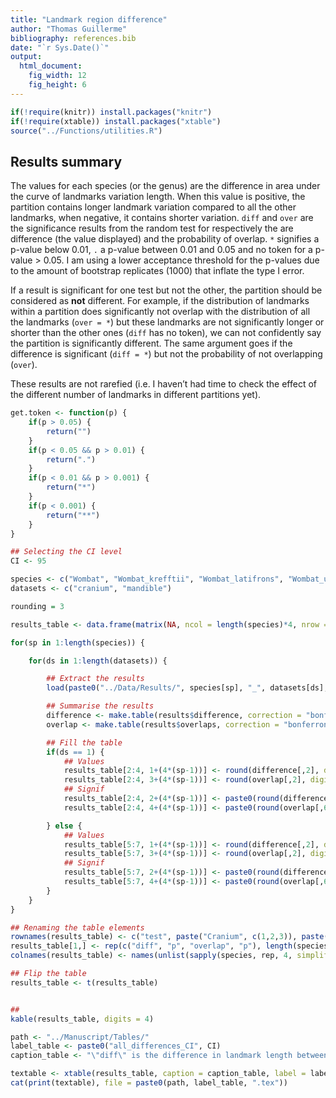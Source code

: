```yaml
---
title: "Landmark region difference"
author: "Thomas Guillerme"
bibliography: references.bib
date: "`r Sys.Date()`"
output:
  html_document:
    fig_width: 12
    fig_height: 6
---
```


```r
if(!require(knitr)) install.packages("knitr")
if(!require(xtable)) install.packages("xtable")
source("../Functions/utilities.R")
```

## Results summary


The values for each species (or the genus) are the difference in area under the curve of landmarks variation length.
When this value is positive, the partition contains longer landmark variation compared to all the other landmarks, when negative, it contains shorter variation.
`diff` and `over` are the significance results from the random test for respectively the are difference (the value displayed) and the probability of overlap.
`*` signifies a p-value below 0.01, `.` a p-value between 0.01 and 0.05 and no token for a p-value > 0.05.
I am using a lower acceptance threshold for the p-values due to the amount of bootstrap replicates (1000) that inflate the type I error.

If a result is significant for one test but not the other, the partition should be considered as **not** different.
For example, if the distribution of landmarks within a partition does significantly not overlap with the distribution of all the landmarks (`over = *`) but these landmarks are not significantly longer or shorter than the other ones (`diff` has no token), we can not confidently say the partition is significantly different.
The same argument goes if the difference is significant (`diff = *`) but not the probability of not overlapping (`over`).

These results are not rarefied (i.e. I haven't had time to check the effect of the different number of landmarks in different partitions yet).


```r
get.token <- function(p) {
    if(p > 0.05) {
        return("")
    }
    if(p < 0.05 && p > 0.01) {
        return(".")
    }
    if(p < 0.01 && p > 0.001) {
        return("*")
    }
    if(p < 0.001) {
        return("**")
    }
}

## Selecting the CI level
CI <- 95

species <- c("Wombat", "Wombat_krefftii", "Wombat_latifrons", "Wombat_ursinus", "Wombat_lasiorhinus")
datasets <- c("cranium", "mandible")

rounding = 3

results_table <- data.frame(matrix(NA, ncol = length(species)*4, nrow = 6+1))

for(sp in 1:length(species)) {

    for(ds in 1:length(datasets)) {

        ## Extract the results
        load(paste0("../Data/Results/", species[sp], "_", datasets[ds], "_CI", CI, ".Rda"))

        ## Summarise the results
        difference <- make.table(results$difference, correction = "bonferroni")
        overlap <- make.table(results$overlaps, correction = "bonferroni")

        ## Fill the table
        if(ds == 1) {
            ## Values
            results_table[2:4, 1+(4*(sp-1))] <- round(difference[,2], digits = rounding)
            results_table[2:4, 3+(4*(sp-1))] <- round(overlap[,2], digits = rounding-1)
            ## Signif
            results_table[2:4, 2+(4*(sp-1))] <- paste0(round(difference[,6], digits = rounding),  sapply(difference[,6], get.token)) # Remove the first component of the paste if only tokens needed
            results_table[2:4, 4+(4*(sp-1))] <- paste0(round(overlap[,6], digits = rounding),  sapply(overlap[,6], get.token))

        } else {
            ## Values
            results_table[5:7, 1+(4*(sp-1))] <- round(difference[,2], digits = rounding)
            results_table[5:7, 3+(4*(sp-1))] <- round(overlap[,2], digits = rounding-1)
            ## Signif
            results_table[5:7, 2+(4*(sp-1))] <- paste0(round(difference[,6], digits = rounding),  sapply(difference[,6], get.token))
            results_table[5:7, 4+(4*(sp-1))] <- paste0(round(overlap[,6], digits = rounding),  sapply(overlap[,6], get.token))
        }
    }
}

## Renaming the table elements
rownames(results_table) <- c("test", paste("Cranium", c(1,2,3)), paste("Mandible", c(1,2,3)))
results_table[1,] <- rep(c("diff", "p", "overlap", "p"), length(species))
colnames(results_table) <- names(unlist(sapply(species, rep, 4, simplify = FALSE)))

## Flip the table
results_table <- t(results_table)


##
kable(results_table, digits = 4)
```

```r
path <- "../Manuscript/Tables/"
label_table <- paste0("all_differences_CI", CI)
caption_table <- "\"diff\" is the difference in landmark length between the ones from the partition and all the other. \"overlap\" is the probability of overlap between the distribution of the landmark lengths in the partitions and all the other. The p values are adjusted using a Bonferroni-Holm correction. Because of the number of bootstrap pseudo-replicates involved in the test (1000), we lowered our threshold for rejecting H0 to p <= 0.01. Signif. codes: 0 ‘**’ 0.001 ‘*’ 0.01 ‘.’ 0.05 ‘ ’ 1"

textable <- xtable(results_table, caption = caption_table, label = label_table)
cat(print(textable), file = paste0(path, label_table, ".tex"))
```
